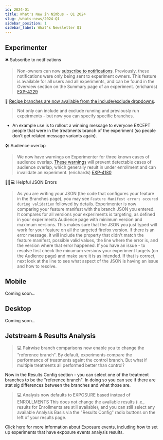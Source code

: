 ```yaml
---
id: 2024-Q1
title: What's New in Nimbus - Q1 2024
slug: /whats-news/2024-Q1
sidebar_position: 1
sidebar_label: What's Newsletter Q1
---
```


## Experimenter

🛎️ Subscribe to notifications

   > Non-owners can now [subscribe to notifications](/notifications). Previously, these notifications were only being sent to experiment owners. This feature is available for all users and all experiments, and can be found in the Overview section on the Summary page of an experiment. (erichards) [EXP-4229](https://mozilla-hub.atlassian.net/browse/EXP-4229)


🙌 [Recipe branches are now available from the include/exclude dropdowns](https://mozilla-hub.atlassian.net/browse/EXP-4187).  
   > Not only can include and exclude running and previously run expeirments - but now you can specify specific branches.  
- An example use is to rollout a winning message to everyone EXCEPT people that were in the treatments branch of the experiment (so people don't get related message variants again).

🛠️ Audience overlap

   > We now have warnings on Experimenter for three known cases of audience overlap. [These warnings](/faq/warnings) will prevent detectable cases of audience overlap, which generally result in under enrollment and can invalidate an experiment. (erichards) [EXP-4180](https://mozilla-hub.atlassian.net/browse/EXP-4180)

🤖🍏💻  Helpful JSON Errors

   > As you are writing your JSON (the code that configures your feature in the Branches page), you may see ```Feature Manifest errors occured during validation``` followed by details.   Experimenter is now comparing your feature manifest with the branch JSON you entered.  It compares for all versions your experiments is targeting, as defined in your experiments Audience page with minimum version and maximum versions.  This makes sure that the JSON you just typed will work for your feature on all the targeted firefox version.   If there is an error message, it will include the property that didn't match the feature manifest, possible valid values, the line where the error is, and the version where that error happened.  If you have an issue - to resolve first check the minumum versions your experiment targets (on the Audience page) and make sure it is as intended.  If that is correct, next look at the line to see what aspect of the JSON is having an issue and how to resolve.  

## Mobile 

Coming soon...

## Desktop

Coming soon...

## Jetstream & Results Analysis
   > 💻 Pairwise branch comparisons now enable you to change the "reference branch".  By default, experiments compare the performance of treatments againt the control branch.  But what if multiple treatments all performed better than control?  

Now in the Results Config section - you can select one of the treatment branches to be the "reference branch".  In doing so you can see if there are stat sig differences between the branches and what those are.

   > 💻 Analysis now defaults to EXPOSURE based instead of ENROLLMENTS
 This does not change the available results (i.e., results for Enrollments are still available), and you can still select any available Analysis Basis via the "Results Config" radio buttons on the left of your results page.

[Click here](https://experimenter.info/missing-exposure/) for more information about Exposure events, including how to set up experiments that have exposure events analysis results.
